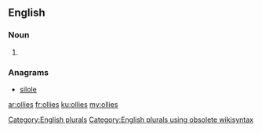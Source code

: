 ==English==

===Noun===
{{head|en}}

# {{plural of|ollie}}

===Anagrams===
* [[silole#English|silole]]

[[Category:English plurals]][[Category:English plurals using obsolete wikisyntax]]

[[ar:ollies]]
[[fr:ollies]]
[[ku:ollies]]
[[my:ollies]]